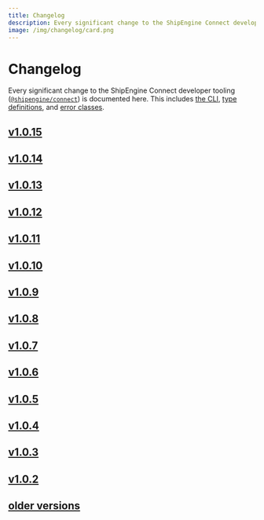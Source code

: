 ```yaml
---
title: Changelog
description: Every significant change to the ShipEngine Connect developer tooling is documented here
image: /img/changelog/card.png
---
```




Changelog
=================

Every significant change to the ShipEngine Connect developer tooling ([`@shipengine/connect`](https://www.npmjs.com/package/@shipengine/connect)) is documented here. This includes [the CLI](../docs/cli.mdx), [type definitions](../docs/typescript.mdx), and [error classes](../docs/error-handling.mdx#error-classes).

<div className={styles.changelog}>

## [v1.0.15](v1.0.15.mdx)

## [v1.0.14](v1.0.14.mdx)

## [v1.0.13](v1.0.13.mdx)

## [v1.0.12](v1.0.12.mdx)

## [v1.0.11](v1.0.11.mdx)

## [v1.0.10](v1.0.10.mdx)

## [v1.0.9](v1.0.9.mdx)

## [v1.0.8](v1.0.8.mdx)

## [v1.0.7](v1.0.7.mdx)

## [v1.0.6](v1.0.6.mdx)

## [v1.0.5](v1.0.5.mdx)

## [v1.0.4](v1.0.4.mdx)

## [v1.0.3](v1.0.3.mdx)

## [v1.0.2](v1.0.2.mdx)

## [older versions](v0.0.34.mdx)

</div>
